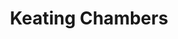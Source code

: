 ---
title: 'Keating Chambers'
publishedAt: '2024-11-27'
summary: 'A digital transformation for a legal titan.'
image: 'https://d2hq2vp6n3e7lp.cloudfront.net/transforms/case-studies/Keating/_caseStudyAssetSplit/22394/04.-Devices_FULLSET_V1.0.webp'
type: 'Work'
---